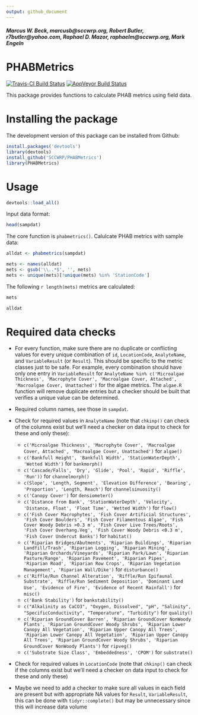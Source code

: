 ```yaml
---
output: github_document
---
```


#### *Marcus W. Beck, marcusb@sccwrp.org, Robert Butler, r7butler@yahoo.com, Raphael D. Mazor, raphaelm@sccwrp.org, Mark Engeln*

# PHABMetrics

[![Travis-CI Build Status](https://travis-ci.org/SCCWRP/PHABMetrics.svg?branch=master)](https://travis-ci.org/SCCWRP/PHABMetrics)
[![AppVeyor Build Status](https://ci.appveyor.com/api/projects/status/github/SCCWRP/PHABMetrics?branch=master&svg=true)](https://ci.appveyor.com/project/SCCWRP/PHABMetrics)

This package provides functions to calculate PHAB metrics using field data.

# Installing the package

The development version of this package can be installed from Github:

```r
install.packages('devtools')
library(devtools)
install_github('SCCWRP/PHABMetrics')
library(PHABMetrics)
```

# Usage

```r
devtools::load_all()
```

Input data format:

```r
head(sampdat)
```

The core  function is `phabmetrics()`.  Calulcate PHAB metrics with sample data:

```r
alldat <- phabmetrics(sampdat)
```

```r
mets <- names(alldat)
mets <- gsub('\\..*$', '', mets)
mets <- unique(mets)[!unique(mets) %in% 'StationCode']
```

The following `r length(mets)` metrics are calculated:
```r
mets
```

```r
alldat
```

# Required data checks

* For every function, make sure there are no duplicate or conflicting values for every unique combination of `id`, `LocationCode`, `AnalyteName`, and `VariableResult` (or `Result`).  This should be specific to the metric classes just to be safe.  For example, every combination should have only one entry in `VariableResult` for `AnalyteName %in% c('Microalgae Thickness', 'Macrophyte Cover', 'Macroalgae Cover, Attached', 'Macroalgae Cover, Unattached')` for the algae metrics.  The `algae.R` function will remove duplicate entries but a checker should be built that verifies a unique value can be determined.  

* Required column names, see those in `sampdat`.  

* Check for required values in `AnalyteName` (note that `chkinp()` can check of the columns exist but we'll need a checker on data input to check for these and only these): 
     * `c('Microalgae Thickness', 'Macrophyte Cover', 'Macroalgae Cover, Attached', 'Macroalgae Cover, Unattached')` for `algae()`
     * `c('Bankfull Height', 'Bankfull Width', 'StationWaterDepth', 'Wetted Width')` for `bankmorph()`
     * `c('Cascade/Falls', 'Dry', 'Glide', 'Pool', 'Rapid', 'Riffle', 'Run'))` for `channelmorph()` 
     * `c(Slope', 'Length, Segment', 'Elevation Difference', 'Bearing', 'Proportion', 'Length, Reach')` for `channelsinuosity()`
     * `c('Canopy Cover')` for `densiometer()`
     * `c('Distance from Bank', 'StationWaterDepth', 'Velocity', 'Distance, Float', 'Float Time', 'Wetted Width')` for `flow()`
     * `c('Fish Cover Macrophytes', 'Fish Cover Artificial Structures', 'Fish Cover Boulders', 'Fish Cover Filamentous Algae', 'Fish Cover Woody Debris >0.3 m', 'Fish Cover Live Trees/Roots', 'Fish Cover Overhang.Veg', 'Fish Cover Woody Debris <0.3 m', 'Fish Cover Undercut Banks')` for `habitat()`
     * `c('Riparian Bridges/Abutments', 'Riparian Buildings', 'Riparian Landfill/Trash', 'Riparian Logging', 'Riparian Mining', 'Riparian Orchards/Vineyards', 'Riparian Park/Lawn', 'Riparian Pasture/Range', 'Riparian Pavement', 'Riparian Pipes', 'Riparian Road', 'Riparian Row Crops', 'Riparian Vegetation Management', 'Riparian Wall/Dike')` for `disturbance()`
     * `c('Riffle/Run Channel Alteration', 'Riffle/Run Epifaunal Substrate', 'Riffle/Run Sediment Deposition', 'Dominant Land Use', 'Evidence of Fire', 'Evidence of Recent Rainfall')` for `misc()`
     * `c('Bank Stability')` for `bankstability()`
     * `c("Alkalinity as CaCO3", "Oxygen, Dissolved", "pH", "Salinity", "SpecificConductivity", "Temperature", "Turbidity")` for `quality()`
     * `c('Riparian GroundCover Barren', 'Riparian GroundCover NonWoody Plants', 'Riparian GroundCover Woody Shrubs', 'Riparian Lower Canopy All Vegetation', 'Riparian Upper Canopy All Trees', 'Riparian Lower Canopy All Vegetation', 'Riparian Upper Canopy All Trees', 'Riparian GroundCover Woody Shrubs', 'Riparian GroundCover NonWoody Plants')` for `ripveg()` 
     * `c('Substrate Size Class', 'Embeddedness', 'CPOM')` for `substrate()`
     
* Check for required values in `LocationCode` (note that `chkinp()` can check if the columns exist but we'll need a checker on data input to check for these and only these)

* Maybe we need to add a checker to make sure all values in each field are present but with appropriate NA values for `Result`, `VariableResult`, this can be done with `tidyr::complete()` but may be unnecessary since this will increase data volume 